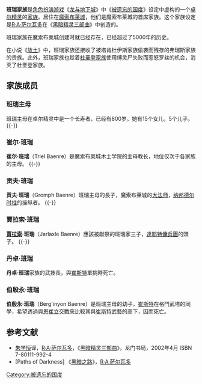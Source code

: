 '''班瑞家族'''是[[角色扮演游戏|角色扮演游戏]]《[[龙与地下城|龙与地下城]]》中《[[被遗忘的国度|被遗忘的国度]]》设定中虚构的一个[[卓尔精灵|卓尔精灵]]的[[家族|家族]]。居住在[[魔索布莱城|魔索布莱城]]，他们是魔索布莱城的首席家族。这个家族设定是[[R·A·萨尔瓦多|R·A·萨尔瓦多]]在《[[黑暗精灵三部曲|黑暗精灵三部曲]]》中创造的。

班瑞家族在魔索布莱城创建时就已经存在，已经超过了5000年的历史。

在小说《[[黑暗精灵三部曲|故土]]》中，班瑞家族还接收了被塔肯杜伊斯家族偷袭而残存的弗瑞斯家族的贵族。此外，班瑞家族也趁着[[杜垩登家族|杜垩登家族]]使用缚灵尸失败而惹怒罗丝的机会，消灭了杜垩登家族。

==家族成员==
===班瑞主母===
{{D&D character|
fgcolor=#fff|
bgcolor=#000|
image=|
caption=|
name=|
home=[[魔索布莱城|魔索布莱城]]|
gender=女性|
race=[[卓尔精灵|卓尔精灵]]|
class=|
alignment=|
age=大约800岁|
universe=[[被遗忘的国度|被遗忘的国度]]|}}
班瑞主母在卓尔精灵中是一个长寿者，已经有800岁。她有15个女儿，5个儿子。
{{-}}

===崔尔·班瑞===
{{D&D character|
fgcolor=#fff|
bgcolor=#000|
image=|
caption=|
name=Triel Baenre|
home=[[魔索布莱城|魔索布莱城]]|
gender=女性|
race=[[卓尔精灵|卓尔精灵]]|
class=|
alignment=中立邪恶|
age=|
universe=[[被遗忘的国度|被遗忘的国度]]|}}
'''崔尔·班瑞'''（Triel Baenre）是魔索布莱城术士学院的主母教长，地位仅次于各家族的主母。
{{-}}

===贡夫·班瑞===
{{D&D character|
fgcolor=#fff|
bgcolor=#000|
image=|
caption=|
name=Gromph Baenre|
home=[[魔索布莱城|魔索布莱城]]|
gender=男性|
race=[[卓尔精灵|卓尔精灵]]|
class=[[大法师|大法师]]|
alignment=中立邪恶|
age=大约700岁|
universe=[[被遗忘的国度|被遗忘的国度]]|}}
'''贡夫·班瑞'''（Gromph Baenre）班瑞主母的長子，魔索布莱城的[[大法师|大法师]]，[[纳邦德尔时柱|纳邦德尔时柱]]的操纵者。
{{-}}

===賈拉索·班瑞===
{{D&D character|
fgcolor=#fff|
bgcolor=#000|
image=|
caption=|
name=Jarlaxle (Baenre) |
home=[[魔索布莱城|魔索布莱城]]|
gender=男性|
race=[[卓爾精靈|卓爾精靈]]|
class=盜賊|
alignment=中立邪惡|
age=?|
universe=[[被遺忘的國度|被遺忘的國度]]|}}
{{main|賈拉索·班瑞}}
'''[[賈拉索|賈拉索]]·班瑞'''（Jarlaxle Baenre）應該被獻祭的班瑞家三子，[[達耶特傭兵團|達耶特傭兵團]]的頭子。
{{-}}

===丹卓·班瑞===
'''丹卓·班瑞'''家族的武技長，與[[崔斯特|崔斯特]]單挑時死亡。

===伯殷永·班瑞===
'''伯殷永·班瑞'''（Berg'inyon Baenre）是班瑞主母的幼子，[[崔斯特|崔斯特]]在格鬥武塔的同學，希望透過與[[恩崔立|恩崔立]]交戰來比較其與[[崔斯特|崔斯特]]武藝的高下，因而死亡。

==参考文献==
* [[朱学恒|朱学恒]]译，[[R·A·萨尔瓦多|R·A·萨尔瓦多]]，《[[黑暗精灵三部曲|黑暗精灵三部曲]]》，龙门书局，2002年4月 ISBN 7-80111-992-4
* [Paths of Darkness] 《[[黑暗之路|黑暗之路]]》，[[R·A·萨尔瓦多|R·A·萨尔瓦多]]

[[Category:被遗忘的国度|Category:被遗忘的国度]]